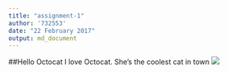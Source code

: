 ```yaml
---
title: "assignment-1"
author: '732553'
date: "22 February 2017"
output: md_document
---
```

##Hello Octocat
I love Octocat. She's the coolest cat in town
![](https://dl.dropboxusercontent.com/u/11805474/painblogr/biostats/assignments/octocat.png)
